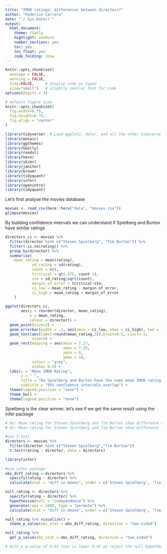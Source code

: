 ```yaml
---
title: "IMDB ratings: differences between directors?"
author: "Federico Carrara"
date: "`r Sys.Date()`"
output:
  html_document:
    theme: flatly
    highlight: zenburn
    number_sections: yes
    toc: yes
    toc_float: yes
    code_folding: show
---
```



```r
knitr::opts_chunk$set(
  message = FALSE, 
  warning = FALSE, 
  tidy=FALSE,     # display code as typed
  size="small")   # slightly smaller font for code
options(digits = 3)

# default figure size
knitr::opts_chunk$set(
  fig.width=6.75, 
  fig.height=6.75,
  fig.align = "center"
)
```


```r
library(tidyverse)  # Load ggplot2, dplyr, and all the other tidyverse packages
library(mosaic)
library(ggthemes)
library(GGally)
library(readxl)
library(here)
library(skimr)
library(janitor)
library(broom)
library(tidyquant)
library(infer)
library(openintro)
library(tidyquant)
```


Let's first analyse the movies database

```r
movies <- read_csv(here::here("data", "movies.csv"))
glimpse(movies)
```

 By building confidence intervals we can understand if Spielberg and Burton have similar ratings

```r

directors_ci <- movies %>%
  filter(director %in% c("Steven Spielberg", "Tim Burton")) %>%
  filter(!is.na(rating)) %>% 
  group_by(director) %>%
  summarise(
	mean_rating = mean(rating),
            sd_rating = sd(rating),
            count = n(),
            tcritical = qt(.975, count-1),
            ste = sd_rating/sqrt(count),
            margin_of_error = tcritical*ste,
            ci_low = mean_rating - margin_of_error,
            ci_high = mean_rating + margin_of_error
	)

ggplot(directors_ci,
       aes(y = reorder(director, mean_rating),
           x = mean_rating,
           colour = director)) +
  geom_point(size=2) +
  geom_errorbar(width = .1, aes(xmin = ci_low, xmax = ci_high), lwd = 1.75) +
  geom_text(aes(label=round(mean_rating,2)),hjust=0.5, vjust=-2,
            size=5) +
  geom_rect(mapping = aes(xmin = 7.27, 
                          xmax = 7.33, 
                          ymin = 0, 
                          ymax = 3), 
            colour = "grey", 
            alpha= 0.4) +
  labs(x = "Mean IMDB Rating",
       y = " ",
       title = "Do Spielberg and Burton have the same mean IMDB rating?",
       subtitle = "95% confidence intervals overlap") +
  theme(legend.position = "none") +
  theme_bw() +
  theme(legend.position = "none")


```

Spielberg is the clear winner, let's see if we get the same result using the infer package

```r

# Ho: Mean rating for Steven Spielberg and Tim Burton show difference = 0
# H1: Mean rating for Steven Spielberg and Tim Burton show difference != 0

#use t.test
directors <- movies %>%
  filter(director %in% c("Steven Spielberg","Tim Burton")) 
  t.test(rating ~ director, data = directors)

library(infer)
  
#use infer package
obs_diff_rating <-directors %>%
  specify(rating ~ director) %>%
  calculate(stat = "diff in means", order = c('Steven Spielberg', 'Tim Burton'))

null_rating <- directors %>%
  specify(rating ~ director) %>%
  hypothesize(null = "independence") %>%
  generate(reps = 1000, type = "permute") %>%
  calculate(stat = "diff in means", order = c('Steven Spielberg', 'Tim Burton'))

null_rating %>% visualize() +
  shade_p_value(obs_stat = obs_diff_rating, direction = "two-sided")

null_rating %>%
  get_p_value(obs_stat = obs_diff_rating, direction = "two_sided")

# With a p-value of 0.01 that is lower 0.05 we reject the null hypothesis and observe a significant difference

```

